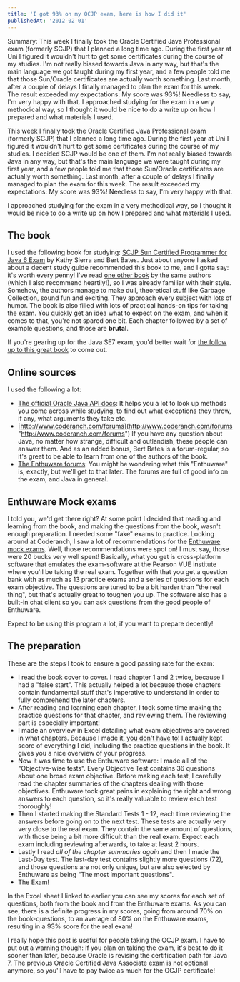 ```yaml
---
title: 'I got 93% on my OCJP exam, here is how I did it'
publishedAt: '2012-02-01'
---
```

Summary: This week I finally took the Oracle Certified Java Professional exam (formerly SCJP) that I planned a long time ago. During the first year at Uni I figured it wouldn't hurt to get some certificates during the course of my studies. I'm not really biased towards Java in any way, but that's the main language we got taught during my first year, and a few people told me that those Sun/Oracle certificates are actually worth something. Last month, after a couple of delays I finally managed to plan the exam for this week. The result exceeded my expectations: My score was 93%! Needless to say, I'm very happy with that. I approached studying for the exam in a very methodical way, so I thought it would be nice to do a write up on how I prepared and what materials I used.

This week I finally took the Oracle Certified Java Professional exam (formerly SCJP) that I planned a long time ago. During the first year at Uni I figured it wouldn't hurt to get some certificates during the course of my studies. I decided SCJP would be one of them. I'm not really biased towards Java in any way, but that's the main language we were taught during my first year, and a few people told me that those Sun/Oracle certificates are actually worth something. Last month, after a couple of delays I finally managed to plan the exam for this week. The result exceeded my expectations: My score was 93%! Needless to say, I'm very happy with that.

I approached studying for the exam in a very methodical way, so I thought it would be nice to do a write up on how I prepared and what materials I used.

## The book
I used the following book for studying: [SCJP Sun Certified Programmer for Java 6 Exam](http://www.amazon.com/SCJP-Certified-Programmer-Java-310-065/dp/0071591060/ "SCJP book") by Kathy Sierra and Bert Bates. Just about anyone I asked about a decent study guide recommended this book to me, and I gotta say: it's worth every penny! I've read [one other book](http://www.amazon.com/First-Design-Patterns-Elisabeth-Freeman/dp/0596007124/ "HF: Design Patterns") by the same authors (which I also recommend heartily!), so I was already familiar with their style. Somehow, the authors manage to make dull, theoretical stuff like Garbage Collection, sound fun and exciting. They approach every subject with lots of humor. The book is also filled with lots of practical hands-on tips for taking the exam. You quickly get an idea what to expect on the exam, and when it comes to that, you're not spared one bit. Each chapter followed by a set of example questions, and those are **brutal**.

If you're gearing up for the Java SE7 exam, you'd better wait for [the follow up to this great book](http://www.amazon.com/Programmer-Study-Guide-Certification-Press/dp/0071772006/ "OCJP 7") to come out.

## Online sources
I used the following a lot:

- [The official Oracle Java API docs](http://docs.oracle.com/javase/6/docs/api/ "Java API"): It helps you a lot to look up methods you come across while studying, to find out what exceptions they throw, if any, what arguments they take etc.
- [http://www.coderanch.com/forums](http://www.coderanch.com/forums "http://www.coderanch.com/forums") If you have any question about Java, no matter how strange, difficult and outlandish, these people can answer them. And as an added bonus, Bert Bates is a forum-regular, so it's great to be able to learn from one of the authors of the book.
- [The Enthuware forums](http://enthuware.com/forum/viewforum.php?f=1 "Enthuware Forums"): You might be wondering what this "Enthuware" is, exactly, but we'll get to that later. The forums are full of good info on the exam, and Java in general.

## Enthuware Mock exams
I told you, we'd get there right? At some point I decided that reading and learning from the book, and making the questions from the book, wasn't enough preparation. I needed some "fake" exams to practice. Looking around at Coderanch, I saw a lot of recommendations for the [Enthuware mock exams](http://enthuware.com/ "Enthuware"). Well, those recommendations were spot on! I must say, those were 20 bucks very well spent!
Basically, what you get is cross-platform software that emulates the exam-software at the Pearson VUE institute where you'll be taking the real exam. Together with that you get a question bank with as much as 13 practice exams and a series of questions for each exam objective. The questions are tuned to be a bit harder than "the real thing", but that's actually great to toughen you up. The software also has a built-in chat client so you can ask questions from the good people of Enthuware.

Expect to be using this program a lot, if you want to prepare decently!

## The preparation
These are the steps I took to ensure a good passing rate for the exam:

- I read the book cover to cover. I read chapter 1 and 2 twice, because I had a "false start". This actually helped a lot because those chapters contain fundamental stuff that's imperative to understand in order to fully comprehend the later chapters.
- After reading and learning each chapter, I took some time making the practice questions for that chapter, and reviewing them. The reviewing part is especially important!
- I made an overview in Excel detailing what exam objectives are covered in what chapters. Because I made it, [you don't have to!](/archive-assets/files/booktopics_objectives.xlsx) I actually kept score of everything I did, including the practice questions in the book. It gives you a nice overview of your progress.
- Now it was time to use the Enthuware software: I made all of the "Objective-wise tests". Every Objective Test contains 36 questions about one broad exam objective. Before making each test, I carefully read the chapter summaries of the chapters dealing with those objectives. Enthuware took great pains in explaining the right and wrong answers to each question, so it's really valuable to review each test thoroughly!
- Then I started making the Standard Tests 1 - 12, each time reviewing the answers before going on to the next test. These tests are actually very very close to the real exam. They contain the same amount of questions, with those being a bit more difficult than the real exam. Expect each exam including reviewing afterwards, to take at least 2 hours.
- Lastly I read _all of the chapter summaries again_ and then I made the Last-Day test. The last-day test contains slightly more questions (72), and those questions are not only unique, but are also selected by Enthuware as being "The most important questions".
- The Exam!

In the Excel sheet I linked to earlier you can see my scores for each set of questions, both from the book and from the Enthuware exams. As you can see, there is a definite progress in my scores, going from around 70% on the book-questions, to an average of 80% on the Enthuware exams, resulting in a 93% score for the real exam!

I really hope this post is useful for people taking the OCJP exam. I have to put out a warning though: if you plan on taking the exam, it's best to do it sooner than later, because Oracle is revising the certification path for Java 7. The previous Oracle Certified Java Associate exam is not optional anymore, so you'll have to pay twice as much for the OCJP certificate!
